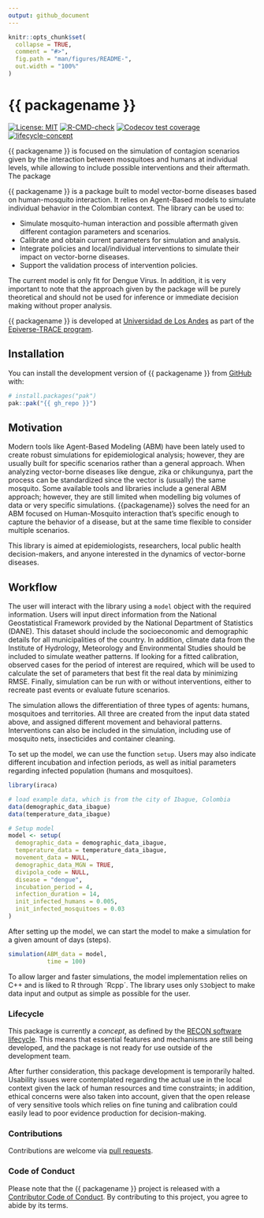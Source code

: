 ```yaml
---
output: github_document
---
```


<!-- README.md is generated from README.Rmd. Please edit that file. -->
<!-- The code to render this README is stored in .github/workflows/render-readme.yaml -->
<!-- Variables marked with double curly braces will be transformed beforehand: -->
<!-- `packagename` is extracted from the DESCRIPTION file -->
<!-- `gh_repo` is extracted via a special environment variable in GitHub Actions -->


```r
knitr::opts_chunk$set(
  collapse = TRUE,
  comment = "#>",
  fig.path = "man/figures/README-",
  out.width = "100%"
)
```

# {{ packagename }}

<!-- badges: start -->
[![License: MIT](https://img.shields.io/badge/License-MIT-yellow.svg)](https://opensource.org/license/mit/)
[![R-CMD-check](https://github.com/{{ gh_repo }}/actions/workflows/R-CMD-check.yaml/badge.svg)](https://github.com/{{ gh_repo }}/actions/workflows/R-CMD-check.yaml)
[![Codecov test coverage](https://codecov.io/gh/{{ gh_repo }}/branch/main/graph/badge.svg)](https://app.codecov.io/gh/{{ gh_repo }}?branch=main)
[![lifecycle-concept](https://raw.githubusercontent.com/reconverse/reconverse.github.io/master/images/badge-concept.svg)](https://www.reconverse.org/lifecycle.html#concept) 
<!-- badges: end -->

{{ packagename }} is focused on the simulation of contagion scenarios given by the interaction between mosquitoes and humans at individual levels, while allowing to include possible interventions and their aftermath. The package 

{{ packagename }} is a package built to model vector-borne diseases based on human-mosquito interaction. It relies on  Agent-Based models to simulate individual behavior in the Colombian context. The library can be used to: 

- Simulate mosquito-human interaction and possible aftermath given different contagion parameters and scenarios. 
- Calibrate and obtain current parameters for simulation and analysis. 
- Integrate policies and local/individual interventions to simulate their impact on vector-borne diseases. 
- Support the validation process of intervention policies. 

The current model is only fit for Dengue Virus. In addition, it is very important to note that the approach given by the package will be purely theoretical and should not be used for inference or immediate decision making without proper analysis. 

<!-- This sentence is optional and can be removed -->
{{ packagename }} is developed at [Universidad de Los Andes](https://uniandes.edu.co/) as part of the [Epiverse-TRACE program](https://data.org/initiatives/epiverse/).

## Installation

You can install the development version of {{ packagename }} from
[GitHub](https://github.com/) with:

``` r
# install.packages("pak")
pak::pak("{{ gh_repo }}")
```

## Motivation
Modern tools like Agent-Based Modeling (ABM) have been lately used to create robust simulations for epidemiological analysis; however, they are usually built for specific scenarios rather than a general approach. When analyzing vector-borne diseases like dengue, zika or chikungunya, part the process can be standardized since the vector is (usually) the same mosquito. Some available tools and libraries include a general ABM approach; however, they are still limited when modelling big volumes of data or very specific simulations. {{packagename}} solves the need for an ABM focused on Human-Mosquito interaction that’s specific enough to capture the behavior of a disease, but at the same time flexible to consider multiple scenarios.

This library is aimed at epidemiologists, researchers, local public health decision-makers, and anyone interested in the dynamics of vector-borne diseases. 

## Workflow

The user will interact with the library using a `model` object with the required information. Users will input direct information from the National Geostatistical Framework provided by the National Department of Statistics (DANE). This dataset should include the socioeconomic and demographic details for all municipalities of the country. In addition, climate data from the Institute of Hydrology, Meteorology and Environmental Studies should be included to simulate weather patterns. If looking for a fitted calibration, observed cases for the period of interest are required, which will be used to calculate the set of parameters that best fit the real data by minimizing RMSE. Finally, simulation can be run with or without interventions, either to recreate past events or evaluate future scenarios.

The simulation allows the differentiation of three types of agents: humans, mosquitoes and territories. All three are created from the input data stated above, and assigned different movement and behavioral patterns. Interventions can also be included in the simulation, including use of mosquito nets, insecticides and container cleaning.

To set up the model, we can use the function `setup`. Users may also indicate different incubation and infection periods, as well as initial parameters regarding infected population (humans and mosquitoes).

```r
library(iraca)

# load example data, which is from the city of Ibague, Colombia
data(demographic_data_ibague)
data(temperature_data_ibague)

# Setup model
model <- setup(
  demographic_data = demographic_data_ibague,
  temperature_data = temperature_data_ibague,
  movement_data = NULL,
  demographic_data_MGN = TRUE,
  divipola_code = NULL,
  disease = "dengue",
  incubation_period = 4,
  infection_duration = 14,
  init_infected_humans = 0.005,
  init_infected_mosquitoes = 0.03
)
```

After setting up the model, we can start the model to make a simulation for a given amount of days (steps).

```r
simulation(ABM_data = model,
           time = 100)
```

To allow larger and faster simulations, the model implementation relies on C++ and is liked to R through ´Rcpp´. The library uses only `S3`object to make data input and output as simple as possible for the user.

### Lifecycle

This package is currently a *concept*, as defined by the [RECON software
lifecycle](https://www.reconverse.org/lifecycle.html). This means that essential
features and mechanisms are still being developed, and the package is not ready
for use outside of the development team.

After further consideration, this package development is temporarily halted. Usability issues were contemplated regarding the actual use in the local context given the lack of human resources and time constraints; in addition, ethical concerns were also taken into account, given that the open release of very sensitive tools which relies on fine tuning and calibration could easily lead to poor evidence production for decision-making.

### Contributions

Contributions are welcome via [pull requests](https://github.com/{{ gh_repo }}/pulls).

### Code of Conduct

Please note that the {{ packagename }} project is released with a 
[Contributor Code of Conduct](https://github.com/epiverse-trace/.github/blob/main/CODE_OF_CONDUCT.md).
By contributing to this project, you agree to abide by its terms.
